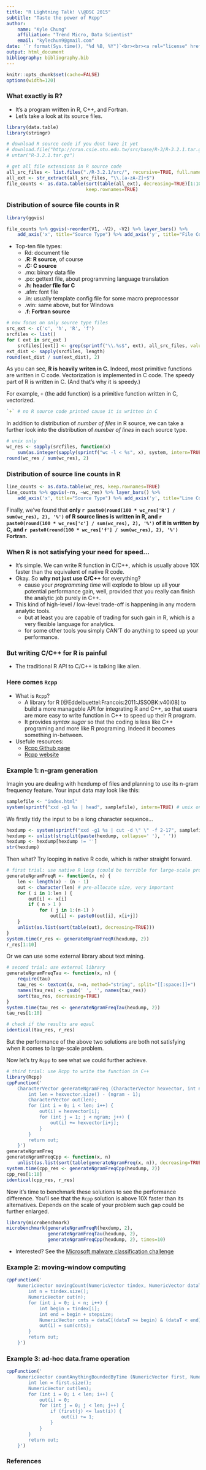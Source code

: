 ```yaml
---
title: "R Lightning Talk! \\@DSC 2015"
subtitle: "Taste the power of Rcpp"
author: 
    name: "Kyle Chung"
    affiliation: "Trend Micro, Data Scientist"
    email: "kylechun9@gmail.com"
date: '`r format(Sys.time(), "%d %B, %Y")`<br><br><a rel="license" href="http://creativecommons.org/licenses/by-nc-sa/4.0/"><img alt="Creative Commons License" style="border-width:0" src="img/by-nc-sa-4.0-88x31.png" /></a>'
output: html_document
bibliography: bibliography.bib
---
```


```r
knitr::opts_chunk$set(cache=FALSE)
options(width=120)
```


### What exactly is R?

+ It's a program written in R, C++, and Fortran.
+ Let's take a look at its source files.

```r
library(data.table)
library(stringr)

# download R source code if you dont have it yet
# download.file("http://cran.csie.ntu.edu.tw/src/base/R-3/R-3.2.1.tar.gz", "R-3.2.1.tar.gz")
# untar("R-3.2.1.tar.gz")

# get all file extensions in R source code
all_src_files <- list.files("./R-3.2.1/src/", recursive=TRUE, full.names=TRUE)
all_ext <- str_extract(all_src_files, "\\.[a-zA-Z]+$")
file_counts <- as.data.table(sort(table(all_ext), decreasing=TRUE)[1:10],
                             keep.rownames=TRUE)
``` 


### Distribution of source file counts in R

```r
library(ggvis)

file_counts %>% ggvis(~reorder(V1, -V2), ~V2) %>% layer_bars() %>%
    add_axis('x', title="Source Type") %>% add_axis('y', title="File Count")
``` 

+ Top-ten file types:
    + Rd: document file
    + **.R: R source**, of course
    + **.C: C source**
    + .mo: binary data file
    + .po: gettext file, about programming language translation
    + **.h: header file for C**
    + .afm: font file
    + .in: usually template config file for some macro preprocessor
    + .win: same above, but for Windows
    + **.f: Fortran source**


```r
# now focus on only source type files
src_ext <- c('c', 'h', 'R', 'f')
srcfiles <- list()
for ( ext in src_ext )
    srcfiles[[ext]] <- grep(sprintf("\\.%s$", ext), all_src_files, value=TRUE)
ext_dist <- sapply(srcfiles, length)
round(ext_dist / sum(ext_dist), 2)
```

As you can see, **R is heavily writen in C.** Indeed, most primitive functions are written in C code. Vectorization is implemented in C code. The speedy part of R is written in C. (And that's why it is speedy.)

For example, ``+`` (the add function) is a primitive function written in C, vectorized.
```r
`+` # no R source code printed cause it is written in C
```

In addition to distribution of *number of files* in R source, we can take a further look into the distribution of *number of lines* in each source type. 

```r
# unix only
wc_res <- sapply(srcfiles, function(x) 
    sum(as.integer(sapply(sprintf("wc -l < %s", x), system, intern=TRUE))))
round(wc_res / sum(wc_res), 2)
```


### Distribution of source line counts in R

```r
line_counts <- as.data.table(wc_res, keep.rownames=TRUE)
line_counts %>% ggvis(~rn, ~wc_res) %>% layer_bars() %>%
    add_axis('x', title="Source Type") %>% add_axis('y', title="Line Count", title_offset=60)
```

Finally, we've found that **only `r paste0(round(100 * wc_res['R'] / sum(wc_res), 2), '%')` of R source lines is written in R, and `r paste0(round(100 * wc_res['c'] / sum(wc_res), 2), '%')` of it is written by C, and `r paste0(round(100 * wc_res['f'] / sum(wc_res), 2), '%')` Fortran.**


### When R is not satisfying your need for speed...

+ It's simple. We can write R function in C/C++, which is usually above 10X faster than the equivalent of native R code. 
+ Okay. So **why not just use C/C++** for everything? 
    + cause your *programming time* will explode to blow up all your potential performance gain, well, provided that you really can finish the analytic job purely in C++.
+ This kind of high-level / low-level trade-off is happening in any modern analytic tools.
    + but at least you are capable of trading for such gain in R, which is a very flexible language for analytics.
    + for some other tools you simply CAN'T do anything to speed up your performance.


### But writing C/C++ for R is painful
+ The traditional R API to C/C++ is talking like alien.


### Here comes `Rcpp`

+ What is `Rcpp`?
    + A library for R [@Eddelbuettel:Francois:2011:JSSOBK:v40i08] to build a more manageble API for integrating R and C++, so that users are more easy to write function in C++ to speed up their R program.
    + It provides *syntax sugar* so that the coding is less like C++ programing and more like R programing. Indeed it becomes something in-between.
+ Usefule resources:
    + [Rcpp Github page](https://github.com/RcppCore/Rcpp)
    + [Rcpp website](http://www.rcpp.org)


### Example 1: n-gram generation

Imagin you are dealing with hexdump of files and planning to use its n-gram frequency feature. Your input data may look like this: 

```r
samplefile <- "index.html"
system(sprintf("xxd -g1 %s | head", samplefile), intern=TRUE) # unix only
```

We firstly tidy the input to be a long character sequence...

```r
hexdump <- system(sprintf("xxd -g1 %s | cut -d \" \" -f 2-17", samplefile), intern=TRUE) # unix only
hexdump <- unlist(strsplit(paste(hexdump, collapse=' '), ' '))
hexdump <- hexdump[hexdump != '']
str(hexdump)
```

Then what? Try looping in native R code, which is rather straight forward.

```r
# first trial: use native R loop (could be terrible for large-scale processing...)
generateNgramFreqR <- function(x, n) {
    len <- length(x) - (n - 1)
    out <- character(len) # pre-allocate size, very important
    for ( i in 1:len ) {
        out[i] <- x[i]
        if ( n > 1 )
            for ( j in 1:(n-1) )
                out[i] <- paste0(out[i], x[i+j])
    }
    unlist(as.list(sort(table(out), decreasing=TRUE)))
}
system.time(r_res <- generateNgramFreqR(hexdump, 2))
r_res[1:10]
```

Or we can use some external library about text mining.

```r
# second trial: use external library
generateNgramFreqTau <- function(x, n) {
    require(tau)
    tau_res <- textcnt(x, n=n, method="string", split="[[:space:]]+")
    names(tau_res) <- gsub(' ', '', names(tau_res))
    sort(tau_res, decreasing=TRUE)
}
system.time(tau_res <- generateNgramFreqTau(hexdump, 2))
tau_res[1:10]

# check if the results are eqaul
identical(tau_res, r_res)
```

But the performance of the above two solutions are both not satisfying when it comes to large-scale problem.

Now let's try `Rcpp` to see what we could further achieve.

```r
# third trial: use Rcpp to write the function in C++
library(Rcpp)
cppFunction('
    CharacterVector generateNgramFreq (CharacterVector hexvector, int ngram) {
        int len = hexvector.size() - (ngram - 1);
        CharacterVector out(len);
        for (int i = 0; i < len; i++) {
            out(i) = hexvector[i];
            for (int j = 1; j < ngram; j++) {
                out(i) += hexvector[i+j];
            }
        }
        return out;
    }')
generateNgramFreq
generateNgramFreqCpp <- function(x, n)
    unlist(as.list(sort(table(generateNgramFreq(x, n)), decreasing=TRUE)))
system.time(cpp_res <- generateNgramFreqCpp(hexdump, 2))
cpp_res[1:10]
identical(cpp_res, r_res)
```

Now it's time to benchmark these solutions to see the performance difference. You'll see that the `Rcpp` solution is above 10X faster than its alternatives. Depends on the scale of your problem such gap could be further enlarged.

```r
library(microbenchmark)
microbenchmark(generateNgramFreqR(hexdump, 2),
               generateNgramFreqTau(hexdump, 2),
               generateNgramFreqCpp(hexdump, 2), times=10)
```

+ Interested? See the [Microsoft malware classification challenge](https://www.kaggle.com/c/malware-classification)


### Example 2: moving-window computing

```r
cppFunction('
    NumericVector movingCount(NumericVector tindex, NumericVector dataT, NumericVector dataC, int stepsize) {
        int n = tindex.size();
        NumericVector out(n);
        for (int i = 0; i < n; i++) {
            int begin = tindex[i];
            int end = begin + stepsize;
            NumericVector cnts = dataC[(dataT >= begin) & (dataT < end)];
            out(i) = sum(cnts);
        }
        return out;
    }')
```


### Example 3: ad-hoc data.frame operation

```r
cppFunction('
    NumericVector countAnythingBoundedByTime (NumericVector first, NumericVector last) {
        int len = first.size();
        NumericVector out(len);
        for (int i = 0; i < len; i++) {
            out(i) = 0;
            for (int j = 0; j < len; j++) {
                if (first(j) <= last(i)) {
                    out(i) += 1;
                }
            }
        }
        return out;
    }')
```


### References
